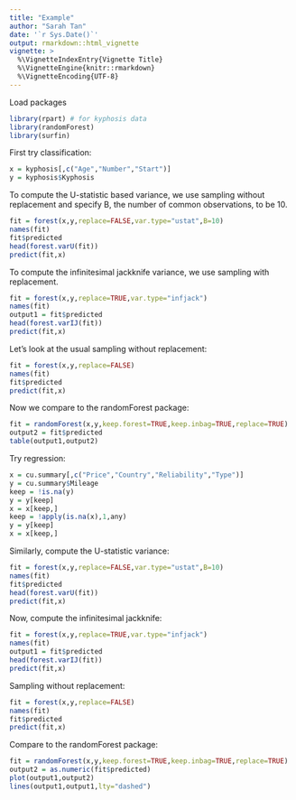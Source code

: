 ```yaml
---
title: "Example"
author: "Sarah Tan"
date: '`r Sys.Date()`'
output: rmarkdown::html_vignette
vignette: >
  %\VignetteIndexEntry{Vignette Title}
  %\VignetteEngine{knitr::rmarkdown} 
  %\VignetteEncoding{UTF-8}
---
```


Load packages
```r
library(rpart) # for kyphosis data
library(randomForest)
library(surfin)
```

First try classification:
```r
x = kyphosis[,c("Age","Number","Start")]
y = kyphosis$Kyphosis
```

To compute the U-statistic based variance, we use sampling without replacement and specify B, the number of common observations, to be 10.
```r
fit = forest(x,y,replace=FALSE,var.type="ustat",B=10)
names(fit)
fit$predicted
head(forest.varU(fit))
predict(fit,x)
```

To compute the infinitesimal jackknife variance, we use sampling with replacement.
```r
fit = forest(x,y,replace=TRUE,var.type="infjack")
names(fit)
output1 = fit$predicted
head(forest.varIJ(fit))
predict(fit,x)
```

Let's look at the usual sampling without replacement:
```r
fit = forest(x,y,replace=FALSE)
names(fit)
fit$predicted
predict(fit,x)
```

Now we compare to the randomForest package:
```r
fit = randomForest(x,y,keep.forest=TRUE,keep.inbag=TRUE,replace=TRUE)
output2 = fit$predicted
table(output1,output2)
```

Try regression:
```r
x = cu.summary[,c("Price","Country","Reliability","Type")]
y = cu.summary$Mileage
keep = !is.na(y)
y = y[keep]
x = x[keep,]
keep = !apply(is.na(x),1,any)
y = y[keep]
x = x[keep,]
```

Similarly, compute the U-statistic variance:
```r
fit = forest(x,y,replace=FALSE,var.type="ustat",B=10)
names(fit)
fit$predicted
head(forest.varU(fit))
predict(fit,x)
```

Now, compute the infinitesimal jackknife:
```r
fit = forest(x,y,replace=TRUE,var.type="infjack")
names(fit)
output1 = fit$predicted
head(forest.varIJ(fit))
predict(fit,x)
```

Sampling without replacement:
```r
fit = forest(x,y,replace=FALSE)
names(fit)
fit$predicted
predict(fit,x)
```

Compare to the randomForest package:
```r
fit = randomForest(x,y,keep.forest=TRUE,keep.inbag=TRUE,replace=TRUE)
output2 = as.numeric(fit$predicted)
plot(output1,output2)
lines(output1,output1,lty="dashed")
```